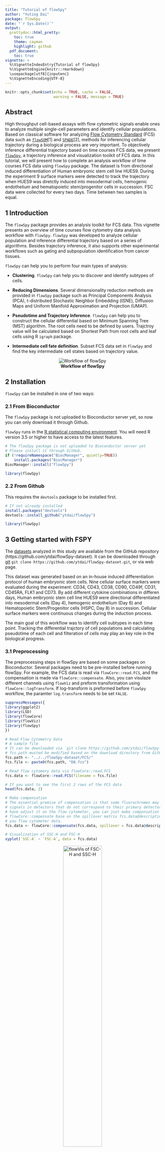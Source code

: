 ```yaml
---
title: "Tutorial of flowSpy"
author: "Yuting Dai"
package: flowSpy
date: "`r Sys.Date()`"
output:
  prettydoc::html_pretty:
    toc: true
    theme: cayman
    highlight: github
  pdf_document:
    toc: true
vignette: >
  %\VignetteIndexEntry{Tutorial of flowSpy}
  %\VignetteEngine{knitr::rmarkdown}
  \usepackage[utf8]{inputenc}
  %\VignetteEncoding{UTF-8}
---
```


```r
knitr::opts_chunk$set(echo = TRUE, cache = FALSE, 
                      warning = FALSE, message = TRUE)
```

## Abstract

High throughput cell-based assays with flow cytometric signals enable ones to analyze multiple single-cell parameters and identify cellular populations. 
Based on classical software for analyzing [Flow Cytometry Standard](https://en.wikipedia.org/wiki/Flow_Cytometry_Standard) (FCS) data such as [`flowSOM`](https://bioconductor.org/packages/release/bioc/html/FlowSOM.html)[1] and [`SPADE`](https://github.com/nolanlab/spade)[2], methods for inferencing cellular trajectory during a biological process are very important. 
To objectively inference differential trajectory based on time courses FCS data, we present [`flowSpy`](https://github.com/ytdai/flowSpy), a trajectory inference and visualization toolkit of FCS data. In this tutorial, we will present how to complete an analysis workflow of time courses FCS data using `flowSpy` package. The dataset is from directional induced differentiation of Human embryonic stem cell line HUES9. During the experiment 9 surface markers were detected to track the trajectory when HUES9 was diretctly induced into mesodermal cells, hemogenic endothelium and hematopoietic stem/progenitor cells in succession. FSC data were collected for every two days. Time between two samples is equal.

## 1 Introduction

The `flowSpy` package provides an analysis toolkit for FCS data. This vignette presents an overview of time courses flow cytometry data analysis workflow with `flowSpy`. `flowSpy` was developed to analyze cellular population and inference differential trajectory based on a series of algorithms. Besides trajectory inference, it also supports other experimental workflows such as gating and subpopulation identification from cancer tissues.

`flowSpy` can help you to perform four main types of analysis:

- **Clustering**. `flowSpy` can help you to discover and identify subtypes of cells. 

- **Reducing Dimensions**. Several dimensionality reduction methods are provided in `flowSpy` package such as Principal Components Analysis (PCA), t-distributed Stochastic Neighbor Embedding (tSNE), Diffusion Maps and Uniform Manifold Approximation and Projection (UMAP).

- **Pseudotime and Trajectory Inference**. `flowSpy` can help you to construct the cellular differential based on Minimum Spanning Tree (MST) algorithm. The root cells need to be defined by users. Trajctroy value will be calculated based on Shortest Path from root cells and leaf cells using R `igraph` package.

- **Intermediate cell fate definition**. Subset FCS data set in `flowSpy` and find the key intermediate cell states based on trajectory value.

<center> <img src="../man/figures/Workflow.png" alt="Workflow of flowSpy" /> </center>

<center> **Workflow of flowSpy** </center>

## 2 Installation

`flowSpy` can be installed in one of two ways:

### 2.1 From Bioconductor 

The `flowSpy` package is not uploaded to Bioconductor server yet, so now you can only download it through Github.

`flowSpy` runs in the [R statistical computing environment](https://www.r-project.org/). You will need R version 3.5 or higher to have access to the latest features. 

``` r

# The flowSpy package is not uploaded to Bioconductor server yet
# Please install it through GitHub.
if (!requireNamespace("BiocManager", quietly=TRUE))
    install.packages("BiocManager")
BiocManager::install("flowSpy")

library(flowSpy)

```

### 2.2 From Github

This requires the `devtools` package to be installed first.

``` r

# If not already installed
install.packages("devtools") 
devtools::install_github("ytdai/flowSpy")

library(flowSpy)

```

## 3 Getting started with FSPY

The [datasets](https://github.com/ytdai/flowSpy-dataset) analyzed in this study are available from the GitHub repository (https://github.com/ytdai/flowSpy-dataset). It can be downloaded through [git](https://git-scm.com/) `git clone https://github.com/ytdai/flowSpy-dataset.git`, or via web page. 

This dataset was generated based on an in-house induced differentiation protocol of human embryonic stem cells. Nine cellular surface markers were evaluated during the experiment: CD34, CD43, CD38, CD90, CD49f, CD31, CD45RA, FLK1 and CD73. By add different cytokine combinations in differen days, Human embryonic stem cell line HUES9 were directional differentiated into mesodermal cells (Day 4), hemogenic endothelium (Day 6) and Hematopoietic Stem/Progenitor cells (HSPC, Day 8) in succession. Cellular surface markers were continuous changes during the induction process.

The main goal of this workflow was to identify cell subtypes in each time point. Tracking the differential trajctory of cell populations and calculating pseudotime of each cell and filteration of cells may play an key role in the biological progress.

### 3.1 Preprocessing

The preprocessing steps in flowSpy are based on some packages on Bioconductor. Several packages need to be pre-installed before running flowSpy. For example, the FCS data is read via `flowCore::read.FCS`, and the compensation is made via `flowCore::compensate`. Also, you can visulaze different channels using `flowViz` and preform transformation using `flowCore::logTransform`. If log-transform is preformed before `flowSpy` workflow, the paramter `log.transform` needs to be set `FALSE`.

``` r

suppressMessages({
library(ggplot2)
library(LSD)
library(flowCore)
library(flowViz)
library(flowSpy)
})

```


``` r
# Read Flow Cytometry Data
# A sample file
# It can be downloaded via `git clone https://github.com/ytdai/flowSpy-dataset.git` 
# fcs.path musted be modified based on the download directory from GitHub
fcs.path <- "../../flowSpy-dataset/FCS/"
fcs.file <- paste0(fcs.path, "D0.fcs")

# Read flow cytomery data via flowCore::read.FCS
fcs.data <- flowCore::read.FCS(filename = fcs.file)

# If you want to see the first 2 rows of the FCS data 
head(fcs.data, 2)

# Make compensation
# The essential premise of compensation is that some fluorochromes may register 
# signals in detectors that do not correspond to their primary detector. If you 
# have adjust it on the flow cytometer, you can just make componsation through 
# flowCore::compensate base on the spillover matrix fcs.data@description$SPILL in 
# you flow cytometer data.
fcs.data <- flowCore::compensate(fcs.data, spillover = fcs.data@description$SPILL)

# Visualization of SSC-H and FSC-H
xyplot(`SSC-A` ~ `FSC-A`, data = fcs.data)
```

<center> <img src="../man/figures/flowVis-1.png" alt="flowVis of FSC-H and SSC-H" height=50% width=50% /> </center>

<center> **flowVis of FSC-H and SSC-H** </center>

Before started building an FSPY object, it's better to rename the colnames of `fcs.data`. You can use `colnames(fcs.data)` to see the raw names of FCS data.

``` r
# Renames of colnames of fcs.data
colnames.mapping <- c(`FSC-A` = "FSC_A", `FSC-H` = "FSC_H", `FSC-W` = "FSC_W", 
                      `SSC-A` = "SSC_A", `SSC-H` = "SSC_H", `SSC-W` = "SSC_W",
                      `FITC-A` = "CD43", `PerCP-Cy5-5-A` = "PerCP", 
                      `APC-A` = "CD34", `APC-Alexa 700-A` = "APC_Alexa", 
                      `BV421-A` = "CD90", `BV510-A` = "CD45RA",
                      `BV605-A` = "CD31", `BV650-A` = "CD49f", 
                      `BV 735-A` = "CD73", `BV786-A` = "BV786", 
                      `PE-A` = "FLK1", `PE-Cy7-A` = "CD38", `Time` = "Time")

colnames(fcs.data) <- colnames.mapping[match(colnames(fcs.data), names(colnames.mapping))]

fcs.d0 <- fcs.data@exprs
```

When FCS data of fcs.data was transformed into a matrix, we can use visualization packages to plot FCS signals, such as `heatscatter` from package [`LSD`](https://cran.r-project.org/web/packages/LSD/index.html).

``` r

# Here we recommend heatscatter, a plot method for visualization of density of FCS data.
# This function is from LSD::heatscatter
heatscatter(fcs.d0[, "FSC_A"], fcs.d0[, "SSC_A"], 
            cexplot = 0.3, main = "FCS in Day 0 before Gating", 
            xlab = "FSC_A", ylab = "SSC_A",
            xlim = c(0,250000), ylim = c(0,250000))

```

<center> <img src="../man/figures/heatscatter-1.png" alt="Heatscatter plot of FSC-A and SSC-A" height=50% width=50% /> </center>

<center> **Heatscatter plot of FSC-A and SSC-A before Gating"** </center>

Before merge FCS data into one matrix, gating must be performed to filter dead cells and adhered cells. After the signal values from FCS data were transformed into a matrix, we can use `gatingMatrix` to remove dead cells and adhered cells. Or it is recommended to write a fitting function to finish the filteration.

``` r

# gating FCS matrix using flowSpy::gatingMatrix
lower.gate <- c(FSC_A = 55000, SSC_A = 30000,
                FSC_H = 40000, FSC_W = 60000,
                SSC_H = 20000, SSC_W = 60000)
upper.gate <- c(FSC_A = 200000, SSC_A = 150000,
                FSC_H = 120000, FSC_W = 120000,
                SSC_H = 130000, SSC_W = 110000)

fcs.d0.filter <- gatingMatrix(fcs.d0, lower.gate = lower.gate, upper.gate = upper.gate)

# However, some cells present CD34 and CD43 positive in Day 0, so it's
# recommended to perform filtration of cells by a constrained boundary
markers <- c("CD34", "CD43")
fcs.d0.filter <- constraintMatrix(fcs.d0.filter, markers = markers)

heatscatter(fcs.d0.filter[, "CD34"], fcs.d0.filter[, "CD43"], 
            cexplot = 0.3, main = "FCS in Day 0 after Gating and Filteration", 
            xlab = "CD34", ylab = "CD43")

```

<center> <img src="../man/figures/heatscatter-2.png" alt="Heatscatter plot of CD34 and CD43" height=50% width=50% /> </center>

<center> **Heatscatter plot of CD34 and CD43 after Gating** </center>

In order to ensure the efficiency of calculation and avoiding migration for one day, the downsampling steps must be pre-processed to make sure the merged FCS data matrix enrolled the same sample size for each day.

``` r

# Set sample size
sample.size = 2000

# Perform downsampling
# Set random seed to make the result repeatable
set.seed(1)
fcs.d0.downsample <- fcs.d0.filter[sample(1:nrow(fcs.d0.filter), sample.size), ]

# output data 
output.path <- "Path to your output directory"
write.table(fcs.d0.downsample, past0(output.path, "/D2.sub2000.txt"), 
            row.names = F, col.names = T, quote = F, sep = "\t")

```

### 3.2 Build an FSPY object

This tutorial was based on the induced HPSCs into 

``` r

# Load raw.data and meta.data of flowSy
data("FSPYdata")

# View raw.data and meta.data in flowSpy
# The fspy.meta.data contains metadata in the workflow. 
# Two columns are required: cell, stage. Column cell represents 
# each cell name and stage represents day information.
# The fspy.raw.data contains merged raw data extracted from
# FCS file. Each day contains 2000 cells, and this data is not 
# log-transformed.
head(fspy.meta.data)
head(fspy.raw.data)

# Show cell number in each time point
table(fspy.meta.data$stage)

```

``` r
markers.plot <- c("CD43", "CD90")

par(mfrow=c(2,3))
for (day in c("D0","D2","D4","D6","D8","D10")) {
  sub.fspy.raw.data <- fspy.raw.data[grep(day, rownames(fspy.raw.data)), ]
  px <- log10(abs(sub.fspy.raw.data[, which(colnames(sub.fspy.raw.data) == "CD43")]))
  py <- log10(abs(sub.fspy.raw.data[, which(colnames(sub.fspy.raw.data) == "CD90")]))
  heatscatter(px, py, cexplot = 0.3,
              xlim = c(0,5), ylim = c(0,5),
              main = day, xlab = "CD43", ylab = "CD90")
}
par(mfrow=c(1,1))

```

<center> <img src="../man/figures/TimePoint.png" alt="Time Point" height=50% width=50% /> </center>

<center> **Heatscatter plot of CD43 and CD90 in each time point** </center>

Then we can create an FSPY object and begin analysis workflow. 

``` r

# Set markers in the analysis wrokflow
markers <- c("CD34", "CD43", "CD38", "CD90", "CD49f", "CD31", "CD45RA", "FLK1", "CD73")

# create an FSPY object using fspy.meta.data and fspy.raw.data
fspy <- createFSPY(raw.data = fspy.raw.data, markers = markers,
                   meta.data = fspy.meta.data,
                   log.transform = T)

# see information in object
fspy

```

In the analysis of FSPY workflow, it is recommended to remove batch effects for each time point. Batch effects in FCS data were usually caused by unstable voltage. In the example dataset, we collected cell sample at a specific time of each two days to make sure interval between every time point was equal. But batch effect is ineluctable. You can choose to use built-in function `correctBatchFSPY` provided in `flowSpy` packages, or you can choose to use other method before building an FSPY object. 
The methology of removing batch effects in `flowSpy` refers to `ComBat` function in  [`sva`](https://bioconductor.org/packages/release/bioc/html/sva.html) package. 

### 3.3 Classifying cells

Four cluster methods are provided in `flowSpy`: [`FlowSOM`](https://bioconductor.org/packages/release/bioc/html/FlowSOM.html), [`hclust`](https://www.rdocumentation.org/packages/stats/versions/3.6.0), [`kmeans`](https://www.rdocumentation.org/packages/stats/versions/3.6.0), and  [`mclust`](https://cran.r-project.org/web/packages/mclust/index.html). By default is `som` (FlowSOM) with both width and height of the grid is 6. `FlowSOM` is a package that can perform self-organizing maps for visualization and interpretation of cytometry data. Other clustering method will be added into flowSpy pacakages in the follow-up development. After running `runCluster` using default paramters, the log-transformed FCS data in FSPY will be divided into 36 clusters.

``` r

# Set knn 30
fspy <- runKNN(fspy, knn = 30)

# Set random seeds to ensure the results repeatably
set.seed(1)
fspy <- runCluster(fspy, cluster.method = "som")

```

### 3.4 Reducing dimensionality

In `flowSpy` package, four methods are provided: Principal Components Analysis (PCA), t-distributed Stochastic Neighbor Embedding (tSNE), Diffusion Maps and Uniform Manifold Approximation and Projection (UMAP). You can use `runFastPCA` to run PCA, `runTSNE` to run tSNE, `runDiffusionMap` to run Diffusion Map, and `runUMAP` to run UMAP. Each function are relatively independent. Before run reducing dimensionality, the `runKNN` is required to be run first.

PCA in `flowSpy` is base on `fast.prcomp` in [gmodels](https://cran.r-project.org/web/packages/gmodels/index.html) package. You can use `?runFastPCA` to get more information.

``` r

# run PCA
fspy <- runFastPCA(fspy)

# Visualize first two PCs and colored by cluster
plot2D(fspy, item.use = c("PC1", "PC2"), color.by = "cluster.id", 
       alpha = 0.7, main = "PCA colored by cluster.id")
```

<center> <img src="../man/figures/PCA-cluster-1.png" alt="PCA-cluster" height=50% width=50% /> </center>

<center> **PCA plot colored by cluster.id** </center>


``` r

# Visualize first two PCs and colored by stage
plot2D(fspy, item.use = c("PC1", "PC2"), color.by = "stage", 
       alpha = 0.7, main = "PCA colored by stage")

```


<center> <img src="../man/figures/PCA-stage-1.png" alt="PCA-stage" height=50% width=50% /> </center>

<center> **PCA plot colored by stage** </center>

`flowSpy` also provide three dimension plot, you can specify your axis using `item.use` in `plot3D`.

``` r

# 3D plot
plot3D(fspy, item.use = c("PC1", "PC2", "PC3"), color.by = "stage", main = "PCA")

```

<center> <img src="../man/figures/3D-plot-PCA.png" alt="3D-PCA-stage" height=50% width=50% /> </center>

<center> **3D PCA plot colored by stage** </center>

t-SNE is an algorithm for dimensionality reduction that is well-suited to visualizing high-dimensional data. In `flowSpy`, you can use `runTSNE` function to run tSNE, and show the cluster id by setting `show.cluser.id = TRUE`. Also, perplexity parameter can be set by `perplexity = 20`, by default is 30. This function is developed based on `Rtsne` function in [Rtsne](https://cran.r-project.org/web/packages/Rtsne/index.html) package. You can use `?runTSNE` or `?Rtsne` to get more information.

``` r

# Run tNE
fspy <- runTSNE(fspy)

plot2D(fspy, item.use = c("tSNE1", "tSNE2"), color.by = "cluster.id", 
       alpha = 1, main = "tSNE plot colored by cluster.id", show.cluser.id = T)

```

<center> <img src="../man/figures/tSNE-cluster.png" alt="tSNE-cluster" height=50% width=50% /> </center>

<center> **tSNE plot colored by cluser.id** </center>

Diffusion maps is a dimensionality reduction algorithm, it computes a family of embeddings of a data set into Euclidean space. In `flowSpy`, Diffusion map of FCS data can be calculated using `runDiffusionMap` function, and this function is based on `DiffusionMap` in [destiny](https://bioconductor.org/packages/release/bioc/html/destiny.html) package.

``` r

# Run Diffusion map
fspy <- runDiffusionMap(fspy)

plot2D(fspy, item.use = c("DC1", "DC2"), color.by = "stage", 
       alpha = 1, main = "DiffusionMap plot colored by stage")
```

<center> <img src="../man/figures/DiffusionMap-stage.png" alt="diffusion-map-stage" height=50% width=50% /> </center>

<center> **DiffusionMap plot colored by stage** </center>

Also, 3D plot of first three DCs in Diffusion map can be visualized by `plot3D` function.

``` r

plot3D(fspy, item.use = c("DC1", "DC2", "DC3"), color.by = "stage",
       main = "3D DiffusionMap plot colored by stage")

```

<center> <img src="../man/figures/3D-DiffusionMap-stage.png" alt="diffusion-map-stage" height=50% width=50% /> </center>

<center> **3D DiffusionMap plot colored by stage** </center>

Uniform Manifold Approximation and Projection (UMAP) is a dimension reduction technique that can be used for visualisation similarly to t-SNE, but also for general non-linear dimension reduction. You can use `runUMAP` function to run UMAP. This function is developed based on `umap` in [umap](https://github.com/lmcinnes/umap) package.

``` r

# Run UMAP
fspy <- runUMAP(fspy)

# Color by cluster
plot2D(fspy, item.use = c("UMAP1", "UMAP2"), color.by = "cluster.id", 
       alpha = 0.7, main = "UMAP plot colored by cluster", show.cluser.id = T)

# Color by stage
plot2D(fspy, item.use = c("UMAP1", "UMAP2"), color.by = "stage", 
       alpha = 0.7, main = "UMAP plot colored by stage", show.cluser.id = F)

```

<center> <img src="../man/figures/UMAP-cluster.png" alt="umap-cluster" height=50% width=50% /> </center>

<center> **UMAP plot colored by cluster** </center>

<center> <img src="../man/figures/UMAP-stage.png" alt="umap-stage" height=50% width=50% /> </center>

<center> **UMAP plot colored by stage** </center>


### 3.5 Build tree

During development, Human embryonic stem cells were induced into Hematopoietic Stem/Progenitor cells in response to stimuli. Surface cellular markers transformed from one "states" to another. Cells in different states expressed different sets of genes, and their surface markers continuous changed during the induction. As cells moving between different states, construction of development tree could help us see the induction process more intuitively. In `flowSpy`, Minimum Spanning Tree is used to construct tree of different cluster of cells. 

``` r

# Build Minimum Spanning Tree base on som cluster and umap
fspy <- buildTree(fspy, cluster.type = "som", dim.type = "umap")

# Plot MST
p <- plotTree(fspy, color.by = "D0.percent.stage", show.node.name = T) 
p + scale_colour_gradientn(colors = c("blue", "red"))

```

<center> <img src="../man/figures/Tree.png" alt="tree" height=50% width=50% /> </center>

<center> **Tree plot color by cell percentage in D0** </center>

### 3.6 Pseudotime calculation

From the tree, you can see cell percentage in D0 are concentrated at node 34 and 32, so we can suggest node 34 is the initial state of all cell clusters. Cell in node 34 are defined as root cells using function `defRootCells`. And then you can caluclate pseudotime using `runPseudotime` function.

``` r

# Define root cells
fspy <- defRootCells(fspy, root.cells = c(34))

# Calculate pseudotime
fspy <- runPseudotime(fspy)

# Visualize pseudotime density in each time point
plotPseudotimeDensity(fspy)

```

<center> <img src="../man/figures/Pseudotime-density-states.png" alt="tree" height=50% width=50% /> </center>

<center> **Pseudotime density in each time point** </center>

You can also visualize pseudotime using `color.by = "pseudotime"`. Pseudotime in each node is caluclate from mean value of persudotime in each cell of this node.

``` r

# Pseudotime in umap
p <- plotTree(fspy, color.by = "pseudotime", show.node.name = T, 
              as.tree = T, root.id = 34) 
p + scale_colour_gradientn(colors = c("blue", "red"))

```

<center> <img src="../man/figures/Pseudotime-density-tree.png" alt="tree" height=50% width=50% /> </center>

<center> **Pseudotime visualized in tree** </center>

You can also visualize pseudotime in 2D or 3D plot.

``` r

# Pseudotime in each cluster
p <- plot2D(fspy, item.use = c("UMAP1", "UMAP2"), 
            color.by = "pseudotime", alpha = 1,
            main = "Pseudotime in UMAP")
p + scale_colour_gradientn(colors = c("#00599F", "#EEEEEE", "#FF3222"))

```

<center> <img src="../man/figures/Pseudotime-umap.png" alt="tree" height=50% width=50% /> </center>

<center> **Pseudotime visualized in UMAP** </center>

``` r

# Pseudotime in diffusion map
plot3D(fspy, item.use = c("pseudotime", "DC1", "DC2"), 
       color.by = "pseudotime", size = 0.5)

```

<center> <img src="../man/figures/Pseudotime-diffusion-map.png" alt="tree" height=50% width=50% /> </center>

<center> **Pseudotime visualized in 3D plot using DC1 and DC2** </center>


### 3.7 Trajectory inference

Before running trajectory inference in `flowSpy`, you need to specify leaf cells first. Leaf cells in trajectory inference represent terminal state of development. In this experiment, Hematopoietic Stem/Progenitor cells generated in Day 8 shows CD43+CD34+CD38-CD45RA-CD90+ surface marker character, which present in node 4, 9 and 29. So we set node 4, 9 and 39 as leaf cells.

``` r

# Define leaf cells
fspy <- defLeafCells(fspy, leaf.cells = c(4,9,29))

# run walks between root cells and leaf cells
fspy <- runWalk(fspy)

# show pseudotime trajectory of all cells
p <- plotPseudotimeTraj(fspy, cutoff = -1, var.cols = T)
p + scale_colour_gradientn(colors = c("#00599F","#0B85E2","#EEEEEE","#FC6055","#FF3222"))

```

<center> <img src="../man/figures/Traj-0.png" alt="tree" height=80% width=80% /> </center>

<center> **Trajectory plot using all cells** </center>

``` r

# show pseudotime trajectory with trajectory value over 0.1
p <- plotPseudotimeTraj(fspy, cutoff = 0.2, var.cols = T)
p + scale_colour_gradientn(colors = c("#00599F","#0B85E2","#EEEEEE","#FC6055","#FF3222"))

```

<center> <img src="../man/figures/Traj-0.2.png" alt="tree" height=80% width=80% /> </center>

<center> **Trajectory plot using cells with log.traj.value over 0.2** </center>

You can use plot2D to visualize distribution of log trajectory value.

``` r

plot2D(fspy, item.use = c("pseudotime", "traj.value.log"), color.by = "stage")

```

<center> <img src="../man/figures/Traj-distribution.png" alt="tree" height=50% width=50% /> </center>

<center> **Distribution of tajectroy value** </center>

``` r

library(pheatmap)

# Fetching meta.data from fspy
plot.info <- fetchPlotMeta(fspy)

plot.info <- plot.info[, c(markers, "pseudotime")]
plot.info <- plot.info[order(plot.info$pseudotime), ]
plot.info <- plot.info[, match(c("CD34", "CD43","CD31","CD45RA","CD38",
                                 "CD49f","CD90","FLK1","CD73"), colnames(plot.info))]
pheatmap(t(plot.info),
         color = colorRampPalette(c(rep("#00599F",3),"#FFFFFF",rep("#FF3222",3)))(100),
         cluster_rows = F, cluster_cols = F, scale = "row", fontsize_col = 0.01)

```

<center> <img src="../man/figures/Heatmap.png" alt="tree" height=90% width=90% /> </center>

<center> **Heatmap of markers order by pseudotime** </center>

### 3.8 Define intermediate states

Cells in intermediate stats plays an key role in cell development and stats transition. Cell with higher trajectory value may present the higher probility to be treated as an intermediate stat cell.

``` r

# fetch cell with traj.value.log > 0.2 or root or leaf cells
fetch.cells <- fetchCell(fspy, traj.value.log = 0.2, is.root.cells = 1, is.leaf.cells = 1)

# 1877 cell will be fetched
sub.fspy <- subsetFSPY(fspy, cells = fetch.cells)

```

Then you can do clustering and dimensionality reduction to visualize the trajectory of the filtered cells.

### 3.9 Save object

Saving FSPY object in `Robj` format.

``` r

# save FSPY object
save(fspy, file = "path to your fspy.Robj")

```

## 4 Advanced usage

### 4.1 The FSPY class

<center> **Structure of FSPY object** </center>

<center> <img src="../man/figures/Structure.png" alt="tree" height=70% width=70% /> </center>

### 4.2 Pseudotime algorithm

<center> <img src="../man/figures/Pseudotime-method.png" alt="tree" height=50% width=50% /> </center>

<center> **Algorithm of pseudotime** </center>

### 4.3 Trajectory inference algorithm

<center> <img src="../man/figures/Trajectory-method.png" alt="tree" height=50% width=50% /> </center>

<center> **Algorithm of trajectory inference** </center>

## Session info 

``` r
sessionInfo()
```

## Acknowledgments
This work was supported by National Natural Science Foundation of China (Grants 81570122 and 81770205).

## References
[1] Sofie Van Gassen, Britt Callebaut and Yvan Saeys (2019). FlowSOM: Using
  self-organizing maps for visualization and interpretation of cytometry data.
  http://www.r-project.org, http://dambi.ugent.be.

[2] Qiu, P., et al., Extracting a cellular hierarchy from high-dimensional cytometry data with SPADE. Nat Biotechnol, 2011. 29(10): p.886-91.


